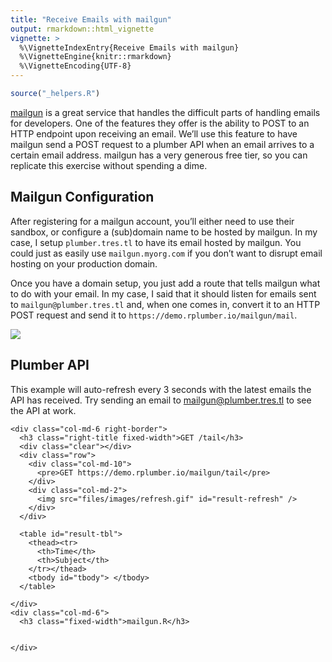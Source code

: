```yaml
---
title: "Receive Emails with mailgun"
output: rmarkdown::html_vignette
vignette: >
  %\VignetteIndexEntry{Receive Emails with mailgun}
  %\VignetteEngine{knitr::rmarkdown}
  %\VignetteEncoding{UTF-8}
---
```


```r
source("_helpers.R")
```

<div class="row"><div class="col-sm-8" markdown="1">

[mailgun](http://www.mailgun.com) is a great service that handles the difficult parts of handling emails for developers. One of the features they offer is the ability to POST to an HTTP endpoint upon receiving an email. We'll use this feature to have mailgun send a POST request to a plumber API when an email arrives to a certain email address. mailgun has a very generous free tier, so you can replicate this exercise without spending a dime.

## Mailgun Configuration

After registering for a mailgun account, you'll either need to use their sandbox, or configure a (sub)domain name to be hosted by mailgun. In my case, I setup `plumber.tres.tl` to have its email hosted by mailgun. You could just as easily use `mailgun.myorg.com` if you don't want to disrupt email hosting on your production domain.

Once you have a domain setup, you just add a route that tells mailgun what to do with your email. In my case, I said that it should listen for emails sent to `mailgun@plumber.tres.tl` and, when one comes in, convert it to an HTTP POST request and send it to `https://demo.rplumber.io/mailgun/mail`.

<img src="files/images/mailgun-routes.png" />

## Plumber API

This example will auto-refresh every 3 seconds with the latest emails the API has received. Try sending an email to <a href="mailto:mailgun@plumber.tres.tl">mailgun@plumber.tres.tl</a> to see the API at work.

</div></div>
  <div class="row">
    <div class="col-md-6 right-border">
      <h3 class="right-title fixed-width">GET /tail</h3>
      <div class="clear"></div>
      <div class="row">
        <div class="col-md-10">
          <pre>GET https://demo.rplumber.io/mailgun/tail</pre>
        </div>
        <div class="col-md-2">
          <img src="files/images/refresh.gif" id="result-refresh" />
        </div>
      </div>

      <table id="result-tbl">
        <thead><tr>
          <th>Time</th>
          <th>Subject</th>
        </tr></thead>
        <tbody id="tbody"> </tbody>
      </table>

    </div>
    <div class="col-md-6">
      <h3 class="fixed-width">mailgun.R</h3>

```r
```

    </div>
  </div>


<script type="text/javascript">
  $(function(){
    function updateVersion(){
      $('#result-refresh').fadeIn(300).fadeOut(300);
      $.get('http://plumber.tres.tl/mailgun/tail')
      .done(function(res){
        $('#tbody').empty();
        $.each(res, function (i, r) {
            var eachrow = "<tr>"
              + '<td class="col-sm-3">' + r.time + "</td>"
              + '<td class="col-sm-3">' + r.subject + "</td>"
              + "</tr>";
            $('#tbody').append(eachrow);
        });
      })
      .fail(function(err){
        console.log(err);
      });
    }


    setInterval(updateVersion, 3000);
    updateVersion();

  });
</script>
